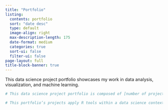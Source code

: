 ```yaml
---
title: "Portfolio"
listing:
  contents: portfolio
  sort: "date desc"
  type: default
  image-align: right
  max-description-length: 175
  date-format: medium
  categories: true
  sort-ui: false
  filter-ui: false
page-layout: full
title-block-banner: true
---
```


This data science project portfolio showcases my work in data analysis, visualization, and machine learning.

```r
# This data science project portfolio is composed of [number of projects] projects covering the full spectrum of the data science process.

# This portfolio’s projects apply R tools within a data science context to provide value to agriculture and biotech businesses using [targeted tools, algorithms, and techniques].
```

